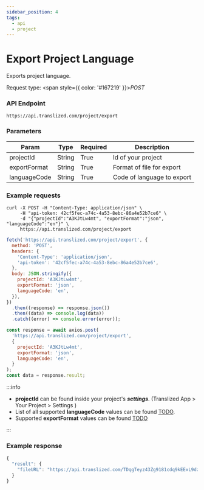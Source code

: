 ```yaml
---
sidebar_position: 4
tags:
  - api
  - project
---
```



# Export Project Language

Exports project language.

Request type: <span style={{ color: '#167219' }}>_POST_</span>

### API Endpoint

```url
https://api.translized.com/project/export
```

### Parameters

| Param        | Type   | Required | Description                |
| ------------ | ------ | -------- | -------------------------- |
| projectId    | String | True     | Id of your project         |
| exportFormat | String | True     | Format of file for export  |
| languageCode | String | True     | Code of language to export |

### Example requests

<Tabs className="api-tabs">
<TabItem value="cURL" label="cURL">

```curl
curl -X POST -H "Content-Type: application/json" \
     -H "api-token: 42cf5fec-a74c-4a53-8ebc-86a4e52b7ce6" \
     -d "{"projectId":"A3KJtLw4mt", "exportFormat":"json", "languageCode":"en"}" \
     https://api.translized.com/project/export
```

</TabItem>
<TabItem value="js-fetch" label="Javascript Fetch">

```js
fetch('https://api.translized.com/project/export', {
  method: 'POST',
  headers: {
    'Content-Type': 'application/json',
    'api-token': '42cf5fec-a74c-4a53-8ebc-86a4e52b7ce6',
  },
  body: JSON.stringify({
    projectId: 'A3KJtLw4mt',
    exportFormat: 'json',
    languageCode: 'en',
  }),
})
  .then((response) => response.json())
  .then((data) => console.log(data))
  .catch((error) => console.error(error));
```

</TabItem>
<TabItem value="js-axios" label="Javascript Axios">

```js
const response = await axios.post(
  'https://api.translized.com/project/export',
  {
    projectId: 'A3KJtLw4mt',
    exportFormat: 'json',
    languageCode: 'en',
  }
);
const data = response.result;
```

</TabItem>
</Tabs>

:::info

- **projectId** can be found inside your project's **_settings_**. (Translized App > Your Project > Settings )
- List of all supported **languageCode** values can be found [TODO](#).
- Supported **exportFormat** values can be found [TODO](#)

:::

### Example response

```js
{
  "result": {
    "fileURL": "https://api.translized.com/TDqgTeyz43Zg9181cdq9kEExL9dzJwTWXD8WjlOK/dad04a1a3910b43d54260b02f4e229c3_exportFile.json"
  }
}
```
